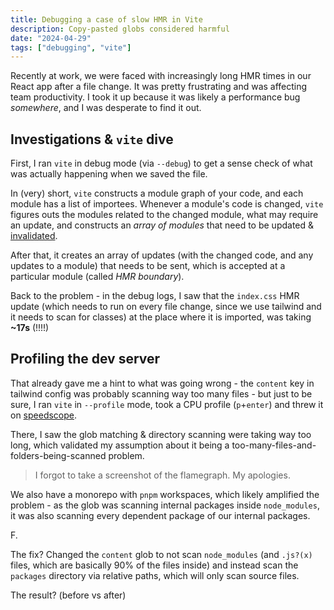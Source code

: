 ```yaml
---
title: Debugging a case of slow HMR in Vite
description: Copy-pasted globs considered harmful
date: "2024-04-29"
tags: ["debugging", "vite"]
---
```



Recently at work, we were faced with increasingly long HMR times in our React app after a file change. It was pretty frustrating and was affecting team productivity. I took it up because it was likely a performance bug _somewhere_, and I was desperate to find it out.

## Investigations & `vite` dive

First, I ran `vite` in debug mode (via `--debug`) to get a sense check of what was actually happening when we saved the file.

In (very) short, `vite` constructs a module graph of your code, and each module has a list of importees. Whenever a module's code is changed, `vite` figures outs the modules related to the changed module, what may require an update, and constructs an _array of modules_ that need to be updated & [invalidated](https://github.com/vitejs/vite/blob/b7ddfae5f852c2948fab03e94751ce56f5f31ce0/packages/vite/src/node/server/hmr.ts#L237).

After that, it creates an array of updates (with the changed code, and any updates to a module) that needs to be sent, which is accepted at a particular module (called _HMR boundary_).

Back to the problem - in the debug logs, I saw that the `index.css` HMR update (which needs to run on every file change, since we use tailwind and it needs to scan for classes) at the place where it is imported, was taking **~17s** (!!!!)

## Profiling the dev server

That already gave me a hint to what was going wrong - the `content` key in tailwind config was probably scanning way too many files - but just to be sure, I ran `vite` in `--profile` mode, took a CPU profile (`p`+`enter`) and threw it on [speedscope](https://speedscope.app).

There, I saw the glob matching & directory scanning were taking way too long, which validated my assumption about it being a too-many-files-and-folders-being-scanned problem.

> I forgot to take a screenshot of the flamegraph. My apologies.

We also have a monorepo with `pnpm` workspaces, which likely amplified the problem - as the glob was scanning internal packages inside `node_modules`, it was also scanning every dependent package of our internal packages.

F.

The fix? Changed the `content` glob to not scan `node_modules` (and `.js?(x)` files, which are basically 90% of the files inside) and instead scan the `packages` directory via relative paths, which will only scan source files.

<CustomImage src={diff} alt="fix for the slow HMR perf" />

The result? (before vs after)

<CustomImage src={beforeVAfter} alt="before vs. after of applying fix" />
